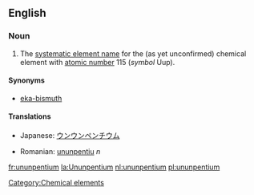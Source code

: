 ==English==
{{elements|Uup|ununquadium|Uuq|ununhexium|Uuh}}
===Noun===
{{en-noun-unc}}
{{wikipedia}}

#The [[systematic element name]] for the (as yet unconfirmed) chemical element with [[atomic number]] 115 (''symbol'' Uup).

====Synonyms====
*[[eka-bismuth]]

====Translations====
{{top}}
*Japanese: [[ウンウンペンチウム]]
{{mid}}
*Romanian: [[ununpentiu]] ''n''
{{bottom}}

[[Category:Chemical elements]]

[[fr:ununpentium]]
[[la:Ununpentium]]
[[nl:ununpentium]]
[[pl:ununpentium]]
